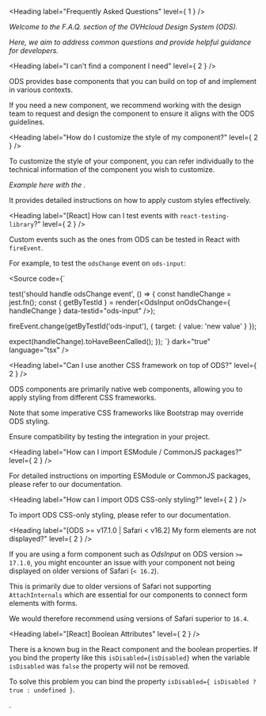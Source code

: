 
<Meta title="OVHcloud Design System/F.A.Q." />

<Heading label="Frequently Asked Questions" level={ 1 } />

*Welcome to the F.A.Q. section of the OVHcloud Design System (ODS).*

*Here, we aim to address common questions and provide helpful guidance for developers.*

<Heading label="I can't find a component I need" level={ 2 } />

ODS provides base components that you can build on top of and implement in various contexts.

If you need a new component, we recommend working with the design team to request and design the component to ensure it aligns with the ODS guidelines.

<Heading label="How do I customize the style of my component?" level={ 2 } />

To customize the style of your component, you can refer individually to the technical information of the component you wish to customize.

*Example here with the [<OdsLink label="Accordion component" />](?path=/docs/ods-components-accordion--technical-information#style-customization).*

It provides detailed instructions on how to apply custom styles effectively.

<Heading label="[React] How can I test events with `react-testing-library`?" level={ 2 } />

Custom events such as the ones from ODS can be tested in React with `fireEvent`.

For example, to test the `odsChange` event on `ods-input`:

<Source code={`

test('should handle odsChange event', () => {
  const handleChange = jest.fn();
  const { getByTestId } = render(<OdsInput onOdsChange={ handleChange } data-testid="ods-input" />);

  fireEvent.change(getByTestId('ods-input'), { target: { value: 'new value' } });

  expect(handleChange).toHaveBeenCalled();
});
`}
        dark="true"
        language="tsx" />

<Heading label="Can I use another CSS framework on top of ODS?" level={ 2 } />

ODS components are primarily native web components, allowing you to apply styling from different CSS frameworks.

Note that some imperative CSS frameworks like Bootstrap may override ODS styling.

Ensure compatibility by testing the integration in your project.

<Heading label="How can I import ESModule / CommonJS packages?" level={ 2 } />

For detailed instructions on importing ESModule or CommonJS packages, please refer to our <StorybookLink label="Get Started" title="OVHcloud Design System/Get Started" /> documentation.

<Heading label="How can I import ODS CSS-only styling?" level={ 2 } />

To import ODS CSS-only styling, please refer to our <StorybookLink label="Get Started" title="OVHcloud Design System/Get Started" /> documentation.

<Heading label="[ODS >= v17.1.0 | Safari < v16.2] My form elements are not displayed?" level={ 2 } />

If you are using a form component such as *OdsInput* on ODS version `>= 17.1.0`, you might encounter an issue with your component not being displayed on older versions of Safari (`< 16.2`).

This is primarily due to older versions of Safari not supporting `AttachInternals` which are essential for our components to connect form elements with forms.

We would therefore recommend using versions of Safari superior to `16.4`.

<Heading label="[React] Boolean Attributes" level={ 2 } />

There is a known bug in the React component and the boolean properties. If you bind the property like this `isDisabled={isDisabled}` when the variable `isDisabled` was `false` the property wiil not be removed.

To solve this problem you can bind the property `isDisabled={ isDisabled ? true : undefined }`.

<OdsLink href="https://github.com/facebook/react/issues/9230?fbclid=IwAR1VhQVMpSy3VkGWCOjpwO60y6PxXJOcwdvE88AX1TjBxDaHfwsfHJYeOJU#issuecomment-1094149596" label="Issue Source" target="_blank" />.
